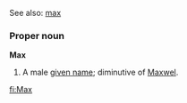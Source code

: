 See also: [[max]]

===Proper noun===
'''Max'''

# A male [[given name]]; diminutive of [[Maxwel]].

[[fi:Max]]